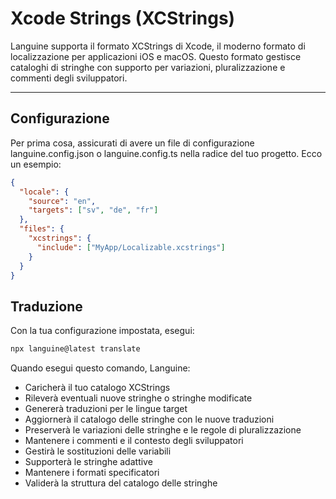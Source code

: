 # Xcode Strings (XCStrings)

Languine supporta il formato XCStrings di Xcode, il moderno formato di localizzazione per applicazioni iOS e macOS. Questo formato gestisce cataloghi di stringhe con supporto per variazioni, pluralizzazione e commenti degli sviluppatori.

---

## Configurazione

Per prima cosa, assicurati di avere un file di configurazione languine.config.json o languine.config.ts nella radice del tuo progetto. Ecco un esempio:

```json
{
  "locale": {
    "source": "en",
    "targets": ["sv", "de", "fr"]
  },
  "files": {
    "xcstrings": {
      "include": ["MyApp/Localizable.xcstrings"]
    }
  }
}
```

## Traduzione

Con la tua configurazione impostata, esegui:

```bash
npx languine@latest translate
```

Quando esegui questo comando, Languine:

- Caricherà il tuo catalogo XCStrings
- Rileverà eventuali nuove stringhe o stringhe modificate
- Genererà traduzioni per le lingue target
- Aggiornerà il catalogo delle stringhe con le nuove traduzioni
- Preserverà le variazioni delle stringhe e le regole di pluralizzazione
- Mantenere i commenti e il contesto degli sviluppatori
- Gestirà le sostituzioni delle variabili
- Supporterà le stringhe adattive
- Mantenere i formati specificatori
- Validerà la struttura del catalogo delle stringhe
